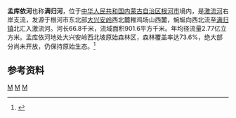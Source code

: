 '''孟库依河'''也称'''满归河'''，位于[[中华人民共和国|中华人民共和国]][[内蒙古自治区|内蒙古自治区]][[根河市|根河市]]境内，是[[激流河|激流河]]右岸支流，发源于根河市东北部[[大兴安岭|大兴安岭]]西北麓稚鸡场山西麓，蜿蜒向西北流至[[满归镇|满归镇]]北汇入激流河。河长66.8千米，流域面积901.6平方千米。年均径流量2.77亿立方米。孟库依河地处大兴安岭西北坡原始森林区，森林覆盖率达73.6%，绝大部分尚未开放，仍保持原始生态。<ref name="中国河湖大典">{{cite book zh |author=《[[中国河湖大典|中国河湖大典]]》编纂委员会 |title=《中国河湖大典·黑龙江、辽河卷》 |format=M |edition=1 |location=北京 |publisher=中国水利水电出版社 |date=2014年4月 |pages=26页 |id= ISBN 978-7-5170-1950-3}}</ref>

== 参考资料 ==
{{reflist}}

[[Category:内蒙古河流|M]]
[[Category:黑龍江水系|M]]
[[Category:根河市|M]]
{{内蒙古小作品}}